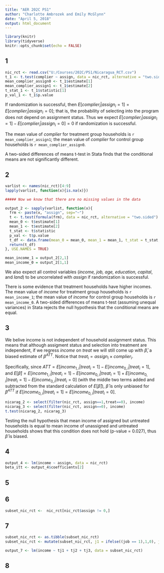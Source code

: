 ```yaml
---
title: "AER 202C PS1"
author: "Charlotte Ambrozek and Emily McGlynn"
date: "April 5, 2018"
output: html_document
---
```


```r
library(knitr)
library(tidyverse)
knitr::opts_chunk$set(echo = FALSE)
```

## 1
```r
nic_rct <- read.csv("U:/Courses/202C/PS1/Nicaragua_RCT.csv")
t_1 <- t.test(complier ~ assign, data = nic_rct, alternative = "two.sided")
mean_complier_assign0 <- t_1$estimate[1]
mean_complier_assign1 <- t_1$estimate[2]
t_stat_1 <- t_1$statistic[1]
p_val_1 <- t_1$p.value
```
If randomization is successful, then $E[complier_i|assign_i = 1]  = E[complier_i|assign_i = 0]$; that is, the probability of selecting into the program does not depend on assignment status. Thus we expect $E[complier_i|assign_i = 1]  - E[complier_i|assign_i = 0 ] = 0$ if randomization is successful.


The mean value of *complier* for treatment group households is `r mean_complier_assign1`; the mean value of *complier* for control group households is `r mean_complier_assign0`.


A two-sided differences of means t-test in Stata finds that the conditional means are not significantly different.


## 2
```r
varlist <- names(nic_rct)[4:9]
lapply(varlist, function(x){is.na(x)})

##### Now we know that there are no missing values in the data

output_2 <- sapply(varlist, function(x){
  frm <- paste(x, "assign", sep="~")
  t <- t.test(formula(frm), data = nic_rct, alternative = "two.sided")
  mean_0 <- t$estimate[1]
  mean_1 <- t$estimate[2]
  t_stat <- t$statistic
  p_val <- t$p.value
  t_df <- data.frame(mean_0 = mean_0, mean_1 = mean_1, t_stat = t_stat, p_val = p_val)
  return(t_df)
}, USE.NAMES = TRUE)

mean_income_1 = output_2[2,1]
mean_income_0 = output_2[1,1]
```

We also expect all control variables (*income, job, age, education, capital*, and *land*) to be uncorrelated with *assign* if randomization is successful.


There is some evidence that treatment households have higher incomes. The mean value of *income* for treatment group households is `r mean_income_1`; the mean value of *income* for control group households is `r mean_income_0`. A two-sided differences of means t-test (assuming unequal variances) in Stata rejects the null hypothesis that the conditional means are equal.

## 3
We belive income is not independent of household assignment status. This means that although assigment status and selection into treatment are independent, if we regress *income* on *treat* we will still come up with $\hat{\beta}$, a biased estimate of $\beta^{ATT}$. Notice that $treat_i = assign_i \times complier_i$.

Specifically, since $ATT = E[income_{1,i}|treat_i=1] - E[income_{0,i}|treat_i=1]$, and $E[\hat{\beta}] = E[income_{1,i}|treat_i = 1] - E[income_{0,i}|treat_i = 1] + E[income_{0,i}|treat_i = 1] - E[income_{0,i}|treat_i = 0]$ (with the middle two terms added and subtracted from the standard calculation of $E[\hat{\beta}]$), $\hat{\beta}$ is only unbiased for $\beta^{ATT}$ if $E[income_{0,i}|treat_i = 1] = E[income_{0,i}|treat_i = 0]$. 

```r
nicarag_2 <- select(filter(nic_rct, assign==1,treat==0), income)
nicarag_3 <- select(filter(nic_rct, assign==0), income)
t.test(nicarag_2, nicarag_3)
```
Testing the null hypothesis that mean income of assigned but untreated households is equal to mean income of unassigned and untreated households shows that this condition does not hold (p-value = 0.027), thus $\hat{\beta}$ is biased.  

## 4
```r
output_4 <- lm(income ~ assign, data = nic_rct)
beta_itt <- output_4$coefficients[2]
```

## 5

## 6
```r
subset_nic_rct <-  nic_rct[nic_rct$assign != 0,]
```

## 7
```r
subset_nic_rct <- as.tibble(subset_nic_rct)
subset_nic_rct <- mutate(subset_nic_rct, j1 = ifelse((job == 1),1,0), j2 = ifelse((job == 2),1,0), j3 =   ifelse((job == 3),1,0), tj1 = (treat * j1), tj2 = (treat * j2), tj3 = (treat * j3))

output_7 <- lm(income ~ tj1 + tj2 + tj3, data = subset_nic_rct)
```

## 8
